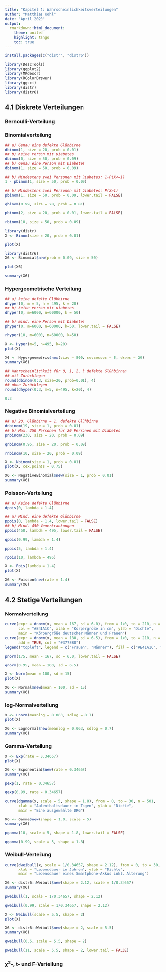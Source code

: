 ```yaml
---
title: "Kapitel 4: Wahrscheinlichkeitsverteilungen"
author: "Matthias Kohl"
date: "April 2020"
output:
  rmarkdown::html_document:
    theme: united
    highlight: tango
    toc: true
---
```



```r
install.packages(c("distr", "distr6"))
```


```r
library(DescTools)
library(ggplot2)
library(MKdescr)
library(RColorBrewer)
library(ggsci)
library(distr)
library(distr6)
```


## 4.1 Diskrete Verteilungen

### Bernoulli-Verteilung

### Binomialverteilung

```r
## a) Genau eine defekte Glühbirne
dbinom(1, size = 20, prob = 0.01)
## b) Keine Person mit Diabetes
dbinom(0, size = 50, prob = 0.09)
## b) Genau eine Person mit Diabetes
dbinom(1, size = 50, prob = 0.09)
```


```r
## b) Mindestens zwei Personen mit Diabetes: 1-P(X<=1)
1 - pbinom(1, size = 50, prob = 0.09)
```


```r
## b) Mindestens zwei Personen mit Diabetes: P(X>1)
pbinom(1, size = 50, prob = 0.09, lower.tail = FALSE)
```


```r
qbinom(0.99, size = 20, prob = 0.01)
```


```r
pbinom(2, size = 20, prob = 0.01, lower.tail = FALSE)
```


```r
rbinom(10, size = 50, prob = 0.09)
```


```r
library(distr)
X <- Binom(size = 20, prob = 0.01)
```


```r
plot(X)
```


```r
library(distr6)
X6 <- Binomial$new(prob = 0.09, size = 50)
```


```r
plot(X6)
```


```r
summary(X6)
```


### Hypergeometrische Verteilung

```r
## a) keine defekte Glühbirne
dhyper(0, m = 5, n = 495, k = 20)
## b) keine Person mit Diabetes
dhyper(0, m=6000, n=60000, k = 50)
```


```r
## b) mind. eine Person mit Diabetes
phyper(0, m=6000, n=60000, k=50, lower.tail = FALSE)
```


```r
rhyper(10, m=6000, n=60000, k=50)
```


```r
X <- Hyper(m=5, n=495, k=20)
plot(X)
```


```r
X6 <- Hypergeometric$new(size = 500, successes = 5, draws = 20)
summary(X6)
```


```r
## Wahrscheinlichkeit für 0, 1, 2, 3 defekte Glühbirnen
## mit Zurücklegen
round(dbinom(0:3, size=20, prob=0.01), 4)
## ohne Zurücklegen
round(dhyper(0:3, m=5, n=495, k=20), 4)
```


```r
0:3
```


### Negative Binomialverteilung

```r
## a) 20. Glühbirne = 1. defekte Glühbirne
dnbinom(19, size = 1, prob = 0.01)
## b) Max. 250 Personen für 20 Personen mit Diabetes
pnbinom(230, size = 20, prob = 0.09)
```


```r
qnbinom(0.95, size = 20, prob = 0.09)
```


```r
rnbinom(10, size = 20, prob = 0.09)
```


```r
X <- Nbinom(size = 1, prob = 0.01)
plot(X, cex.points = 0.75)
```


```r
X6 <- NegativeBinomial$new(size = 1, prob = 0.01)
summary(X6)
```


### Poisson-Verteilung

```r
## a) Keine defekte Glühbirne
dpois(0, lambda = 1.4)
```


```r
## a) Mind. eine defekte Glühbirne
ppois(0, lambda = 1.4, lower.tail = FALSE)
## b) Mind. 450 Neuerkrankungen
ppois(450, lambda = 495, lower.tail = FALSE)
```


```r
qpois(0.99, lambda = 1.4)
```


```r
ppois(5, lambda = 1.4)
```


```r
rpois(10, lambda = 495)
```


```r
X <- Pois(lambda = 1.4)
plot(X)
```


```r
X6 <- Poisson$new(rate = 1.4)
summary(X6)
```


## 4.2 Stetige Verteilungen

### Normalverteilung

```r
curve(expr = dnorm(x, mean = 167, sd = 6.0), from = 140, to = 210, n = 501,
      col = "#E41A1C", xlab = "Körpergröße in cm", ylab = "Dichte",
      main = "Körpergröße deutscher Männer und Frauen")
curve(expr = dnorm(x, mean = 180, sd = 6.5), from = 140, to = 210, n = 501,
      add = TRUE, col = "#377EB8")
legend("topleft", legend = c("Frauen", "Männer"), fill = c("#E41A1C", "#377EB8"))
```


```r
pnorm(175, mean = 167, sd = 6.0, lower.tail = FALSE)
```


```r
qnorm(0.95, mean = 180, sd = 6.5)
```


```r
X <- Norm(mean = 100, sd = 15)
plot(X)
```


```r
X6 <- Normal$new(mean = 100, sd = 15)
summary(X6)
```


### log-Normalverteilung

```r
X <- Lnorm(meanlog = 0.063, sdlog = 0.7)
plot(X)
```

```r
X6 <- Lognormal$new(meanlog = 0.063, sdlog = 0.7)
summary(X6)
```


### Gamma-Verteilung

```r
X <- Exp(rate = 0.34657)
plot(X)
```


```r
X6 <- Exponential$new(rate = 0.34657)
summary(X6)
```


```r
pexp(1, rate = 0.34657)
```


```r
qexp(0.99, rate = 0.34657)
```


```r
curve(dgamma(x, scale = 5, shape = 1.8), from = 0, to = 30, n = 501,
      xlab = "Aufenthaltsdauer in Tagen", ylab = "Dichte",
      main = "Eine ausgewählte DRG")
```


```r
X6 <- Gamma$new(shape = 1.8, scale = 5)
summary(X6)
```


```r
pgamma(10, scale = 5, shape = 1.8, lower.tail = FALSE)
```


```r
qgamma(0.99, scale = 5, shape = 1.8)
```


### Weibull-Verteilung

```r
curve(dweibull(x, scale = 1/0.34657, shape = 2.12), from = 0, to = 30, n = 501,
      xlab = "Lebensdauer in Jahren", ylab = "Dichte",
      main = "Lebensdauer eines Smartphone-Akkus inkl. Alterung")
```


```r
X6 <- distr6::Weibull$new(shape = 2.12, scale = 1/0.34657)
summary(X6)
```


```r
pweibull(1, scale = 1/0.34657, shape = 2.12)
```


```r
qweibull(0.99, scale = 1/0.34657, shape = 2.12)
```


```r
X <- Weibull(scale = 5.5, shape = 2)
plot(X)
```


```r
X6 <- distr6::Weibull$new(shape = 2, scale = 5.5)
summary(X6)
```


```r
qweibull(0.5, scale = 5.5, shape = 2)
```


```r
pweibull(11, scale = 5.5, shape = 2, lower.tail = FALSE)
```


### $\chi^2$-, t- und F-Verteilung

